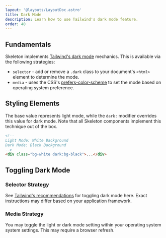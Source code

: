 ```yaml
---
layout: '@layouts/LayoutDoc.astro'
title: Dark Mode
description: Learn how to use Tailwind's dark mode feature.
order: 40
---
```



## Fundamentals

Skeleton implements [Tailwind's dark mode](https://tailwindcss.com/docs/dark-mode) mechanics. This is available via the following strategies:

- `selector` - add or remove a `.dark` class to your document's `<html>` element to determine the mode.
- `media` - uses the CSS's [prefers-color-scheme](https://developer.mozilla.org/en-US/docs/Web/CSS/@media/prefers-color-scheme) to set the mode based on operating system preference.

## Styling Elements

The base value represents light mode, while the `dark:` modifier overrides this value for dark mode. Note that all Skeleton components implement this technique out of the box.


```html
<!--
Light Mode: White Background
Dark Mode: Black Background
-->
<div class="bg-white dark:bg-black">...</div>
```

## Toggling Dark Mode

### Selector Strategy

See [Tailwind's recommendations](https://tailwindcss.com/docs/dark-mode#toggling-dark-mode-manually) for toggling dark mode here. Exact instructions may differ based on your application framework.

### Media Strategy

You may toggle the light or dark mode setting within your operating system system settings. This may require a browser refresh.
